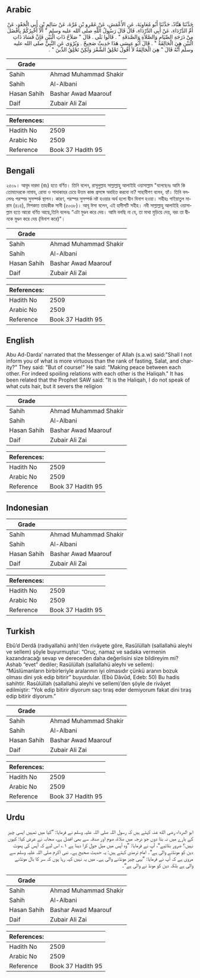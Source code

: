 ## Arabic


<div dir="rtl" lang="ar" style={{fontSize:'larger',backgroundColor:'#f8f9fa',padding:20}}>
حَدَّثَنَا هَنَّادٌ، حَدَّثَنَا أَبُو مُعَاوِيَةَ، عَنِ الأَعْمَشِ، عَنْ عَمْرِو بْنِ مُرَّةَ، عَنْ سَالِمِ بْنِ أَبِي الْجَعْدِ، عَنْ أُمِّ الدَّرْدَاءِ، عَنْ أَبِي الدَّرْدَاءِ، قَالَ قَالَ رَسُولُ اللَّهِ صلى الله عليه وسلم ‏"‏ أَلاَ أُخْبِرُكُمْ بِأَفْضَلَ مِنْ دَرَجَةِ الصِّيَامِ وَالصَّلاَةِ وَالصَّدَقَةِ ‏"‏ ‏.‏ قَالُوا بَلَى ‏.‏ قَالَ ‏"‏ صَلاَحُ ذَاتِ الْبَيْنِ فَإِنَّ فَسَادَ ذَاتِ الْبَيْنِ هِيَ الْحَالِقَةُ ‏"‏ ‏.‏ قَالَ أَبُو عِيسَى هَذَا حَدِيثٌ صَحِيحٌ ‏.‏ وَيُرْوَى عَنِ النَّبِيِّ صلى الله عليه وسلم أَنَّهُ قَالَ ‏"‏ هِيَ الْحَالِقَةُ لاَ أَقُولُ تَحْلِقُ الشَّعْرَ وَلَكِنْ تَحْلِقُ الدِّينَ ‏"‏ ‏.‏
</div>
<div style={{backgroundColor:'#f8f9fa',padding:20, marginBottom: 10}}><table> <thead> <tr> <th>Grade</th> <th></th> </tr> </thead> <tbody> <tr><td>Sahih</td><td>Ahmad Muhammad Shakir</td></tr><tr><td>Sahih</td><td>Al-Albani</td></tr><tr><td>Hasan Sahih</td><td>Bashar Awad Maarouf</td></tr><tr><td>Daif</td><td>Zubair Ali Zai</td></tr></tbody></table><table> <thead> <tr> <th>References:</th> <th></th> </tr> </thead> <tbody><tr><td>Hadith No</td><td>2509</td></tr><tr><td>Arabic No</td><td>2509</td></tr><tr><td>Reference</td><td>Book 37 Hadith 95</td></tr></tbody></table></div>

## Bengali


<div dir="ltr" lang="bn" style={{fontSize:'larger',backgroundColor:'#f8f9fa',padding:20}}>
২৫০৯। আবূদ দারদা (রাঃ) হতে বর্ণিত। তিনি বলেন, রাসূলুল্লাহ সাল্লাল্লাহু আলাইহি ওয়াসাল্লাম "বলেছেনঃ আমি কি তোমাদেরকে নামায, রোযা ও সাদাকাহর চেয়ে উত্তম কাজ প্রসঙ্গে অবহিত করবো না? সাহাবীগণ বলেন, হ্যাঁ। তিনি বললেনঃ পরস্পর সুসম্পর্ক স্থাপন। কারণ, পরস্পর সুসম্পর্ক নষ্ট হওয়ার অর্থ হলো দ্বীন বিনাশ হওয়া। সহীহঃ গাইয়াতুল মারাম (৪১৪), মিশকাত তাহকীক সানী (৫০৩৮)। আবূ ঈসা বলেন, এই হাদীসটি সহীহ। নবী সাল্লাল্লাহু আলাইহি ওয়াসাল্লাম হতে আরো বর্ণিত আছে,তিনি বলেনঃ “এটা মুণ্ডন করে দেয়। আমি বলছি না যে, তা মাথা মুড়িয়ে দেয়, বরং তা দ্বীনকে মুণ্ডন করে দেয় (বিনাশ করে)"।
</div>
<div style={{backgroundColor:'#f8f9fa',padding:20, marginBottom: 10}}><table> <thead> <tr> <th>Grade</th> <th></th> </tr> </thead> <tbody> <tr><td>Sahih</td><td>Ahmad Muhammad Shakir</td></tr><tr><td>Sahih</td><td>Al-Albani</td></tr><tr><td>Hasan Sahih</td><td>Bashar Awad Maarouf</td></tr><tr><td>Daif</td><td>Zubair Ali Zai</td></tr></tbody></table><table> <thead> <tr> <th>References:</th> <th></th> </tr> </thead> <tbody><tr><td>Hadith No</td><td>2509</td></tr><tr><td>Arabic No</td><td>2509</td></tr><tr><td>Reference</td><td>Book 37 Hadith 95</td></tr></tbody></table></div>

## English


<div dir="ltr" lang="en" style={{fontSize:'larger',backgroundColor:'#f8f9fa',padding:20}}>
Abu Ad-Darda' narrated that the Messenger of Allah (s.a.w) said:"Shall I not inform you of what is more virtuous than the rank of fasting, Salat, and charity?" They said: "But of course!" He said: "Making peace between each other. For indeed spoiling relations with each other is the Haliqah." It has been related that the Prophet SAW said: "It is the Haliqah, I do not speak of what cuts hair, but it severs the religion
</div>
<div style={{backgroundColor:'#f8f9fa',padding:20, marginBottom: 10}}><table> <thead> <tr> <th>Grade</th> <th></th> </tr> </thead> <tbody> <tr><td>Sahih</td><td>Ahmad Muhammad Shakir</td></tr><tr><td>Sahih</td><td>Al-Albani</td></tr><tr><td>Hasan Sahih</td><td>Bashar Awad Maarouf</td></tr><tr><td>Daif</td><td>Zubair Ali Zai</td></tr></tbody></table><table> <thead> <tr> <th>References:</th> <th></th> </tr> </thead> <tbody><tr><td>Hadith No</td><td>2509</td></tr><tr><td>Arabic No</td><td>2509</td></tr><tr><td>Reference</td><td>Book 37 Hadith 95</td></tr></tbody></table></div>

## Indonesian


<div dir="ltr" lang="id" style={{fontSize:'larger',backgroundColor:'#f8f9fa',padding:20}}>

</div>
<div style={{backgroundColor:'#f8f9fa',padding:20, marginBottom: 10}}><table> <thead> <tr> <th>Grade</th> <th></th> </tr> </thead> <tbody> <tr><td>Sahih</td><td>Ahmad Muhammad Shakir</td></tr><tr><td>Sahih</td><td>Al-Albani</td></tr><tr><td>Hasan Sahih</td><td>Bashar Awad Maarouf</td></tr><tr><td>Daif</td><td>Zubair Ali Zai</td></tr></tbody></table><table> <thead> <tr> <th>References:</th> <th></th> </tr> </thead> <tbody><tr><td>Hadith No</td><td>2509</td></tr><tr><td>Arabic No</td><td>2509</td></tr><tr><td>Reference</td><td>Book 37 Hadith 95</td></tr></tbody></table></div>

## Turkish


<div dir="ltr" lang="tr" style={{fontSize:'larger',backgroundColor:'#f8f9fa',padding:20}}>
Ebû’d Derdâ (radıyallahü anh)’den rivâyete göre, Rasûlüllah (sallallahü aleyhi ve sellem) şöyle buyurmuştur: “Oruç, namaz ve sadaka vermenin kazandıracağı sevap ve dereceden daha değerlisini size bildireyim mi? Ashab “evet” dediler; Rasûlüllah (sallallahü aleyhi ve sellem): “Müslümanların birbirleriyle aralarının iyi olmasıdır çünkü aranın bozuk olması dini yok edip bitirir” buyurdular. (Ebû Dâvûd, Edeb: 50) Bu hadis sahihtir. Rasûlüllah (sallallahü aleyhi ve sellem)’den şöyle de rivâyet edilmiştir: “Yok edip bitirir diyorum saçı tıraş eder demiyorum fakat dini tıraş edip bitirir diyorum.”
</div>
<div style={{backgroundColor:'#f8f9fa',padding:20, marginBottom: 10}}><table> <thead> <tr> <th>Grade</th> <th></th> </tr> </thead> <tbody> <tr><td>Sahih</td><td>Ahmad Muhammad Shakir</td></tr><tr><td>Sahih</td><td>Al-Albani</td></tr><tr><td>Hasan Sahih</td><td>Bashar Awad Maarouf</td></tr><tr><td>Daif</td><td>Zubair Ali Zai</td></tr></tbody></table><table> <thead> <tr> <th>References:</th> <th></th> </tr> </thead> <tbody><tr><td>Hadith No</td><td>2509</td></tr><tr><td>Arabic No</td><td>2509</td></tr><tr><td>Reference</td><td>Book 37 Hadith 95</td></tr></tbody></table></div>

## Urdu


<div dir="rtl" lang="ur" style={{fontSize:'larger',backgroundColor:'#f8f9fa',padding:20}}>
ابو الدرداء رضی الله عنہ کہتے ہیں کہ رسول اللہ صلی اللہ علیہ وسلم نے فرمایا: ”کیا میں تمہیں ایسی چیز کے بارے میں نہ بتا دوں جو درجہ میں صلاۃ، صوم اور صدقہ سے بھی افضل ہے، صحابہ نے عرض کیا: کیوں نہیں؟ ضرور بتائیے“، آپ نے فرمایا: ”وہ آپس میں میل جول کرا دینا ہے ۱؎ اس لیے کہ آپس کی پھوٹ دین کو مونڈنے والی ہے“۔ امام ترمذی کہتے ہیں: یہ حدیث صحیح ہے۔ نبی اکرم صلی اللہ علیہ وسلم سے مروی ہے کہ آپ نے فرمایا: ”یہی چیز مونڈنے والی ہے۔ میں یہ نہیں کہہ رہا ہوں کہ سر کا بال مونڈنے والی ہے بلکہ دین کو مونڈ نے والی ہے“۔
</div>
<div style={{backgroundColor:'#f8f9fa',padding:20, marginBottom: 10}}><table> <thead> <tr> <th>Grade</th> <th></th> </tr> </thead> <tbody> <tr><td>Sahih</td><td>Ahmad Muhammad Shakir</td></tr><tr><td>Sahih</td><td>Al-Albani</td></tr><tr><td>Hasan Sahih</td><td>Bashar Awad Maarouf</td></tr><tr><td>Daif</td><td>Zubair Ali Zai</td></tr></tbody></table><table> <thead> <tr> <th>References:</th> <th></th> </tr> </thead> <tbody><tr><td>Hadith No</td><td>2509</td></tr><tr><td>Arabic No</td><td>2509</td></tr><tr><td>Reference</td><td>Book 37 Hadith 95</td></tr></tbody></table></div>